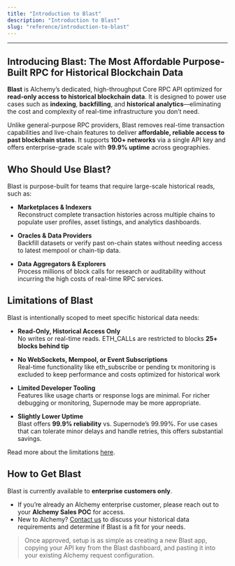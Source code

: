```yaml
---
title: "Introduction to Blast"
description: "Introduction to Blast"
slug: "reference/introduction-to-blast"
---
```


***

## Introducing Blast: The Most Affordable Purpose-Built RPC for Historical Blockchain Data

**Blast** is Alchemy’s dedicated, high-throughput Core RPC API optimized for **read-only access to historical blockchain data**. It is designed to power use cases such as **indexing**, **backfilling**, and **historical analytics**—eliminating the cost and complexity of real-time infrastructure you don’t need.

Unlike general-purpose RPC providers, Blast removes real-time transaction capabilities and live-chain features to deliver **affordable, reliable access to past blockchain states**. It supports **100+ networks** via a single API key and offers enterprise-grade scale with **99.9% uptime** across geographies.

## Who Should Use Blast?

Blast is purpose-built for teams that require large-scale historical reads, such as:

* **Marketplaces & Indexers**\
  Reconstruct complete transaction histories across multiple chains to populate user profiles, asset listings, and analytics dashboards.

* **Oracles & Data Providers**\
  Backfill datasets or verify past on-chain states without needing access to latest mempool or chain-tip data.

* **Data Aggregators & Explorers**\
  Process millions of block calls for research or auditability without incurring the high costs of real-time RPC services.

## Limitations of Blast

Blast is intentionally scoped to meet specific historical data needs:

* **Read-Only, Historical Access Only**\
  No writes or real-time reads. ETH\_CALLs are restricted to blocks **25+ blocks behind tip**

* **No WebSockets, Mempool, or Event Subscriptions**\
  Real-time functionality like eth\_subscribe or pending tx monitoring is excluded to keep performance and costs optimized for historical work

* **Limited Developer Tooling**\
  Features like usage charts or response logs are minimal. For richer debugging or monitoring, Supernode may be more appropriate.

* **Slightly Lower Uptime**\
  Blast offers **99.9% reliability** vs. Supernode’s 99.99%. For use cases that can tolerate minor delays and handle retries, this offers substantial savings.

Read more about the limitations [here](../reference/available-on-blast).

## How to Get Blast

Blast is currently available to **enterprise customers only**.

* If you’re already an Alchemy enterprise customer, please reach out to your **Alchemy Sales POC** for access.
* New to Alchemy? [Contact us](https://www.alchemy.com/contact-sales) to discuss your historical data requirements and determine if Blast is a fit for your needs.

> Once approved, setup is as simple as creating a new Blast app, copying your API key from the Blast dashboard, and pasting it into your existing Alchemy request configuration.
